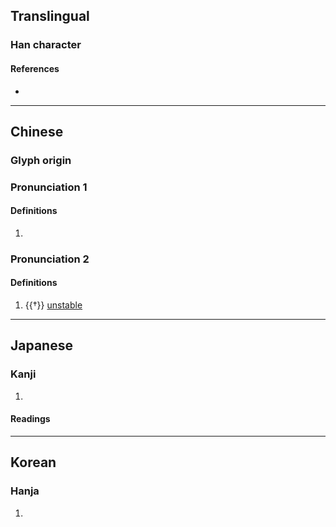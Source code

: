 {{character info}}
==Translingual==

===Han character===
{{Han char|rn=9|rad=人|as=10|sn=12|four=23268|canj=OJCR|ids=⿰亻容}}

====References====
* {{Han ref|kx=0113.250|dkj=00970|dj=0241.140|hdz=10206.040|uh=509B|ud=20635|bh=D851|bd=55377}}

----

==Chinese==
{{zh-forms}}

===Glyph origin===
{{Han etym}}
{{Han compound|人|容|t1=man|c1=s|c2=p|ls=psc}}

===Pronunciation 1===
{{zh-pron
|m=róng
|c=jung4
|mc=1
|oc=1
|cat=a
}}

====Definitions====
{{zh-hanzi}}

# {{zh-only|傛華||傛傛}}

===Pronunciation 2===
{{zh-pron
|m=yǒng
|c=jung6
|mc=2
|oc=2
|cat=a
}}

====Definitions====
{{zh-hanzi}}

# {{†}} [[unstable]]

----

==Japanese==

===Kanji===
{{ja-kanji|grade=|rs=人10}}

# {{rfdef|ja|sort=人10}}

====Readings====
{{ja-readings
|goon=ゆ
|kanon=よう
|kun=かが-む
}}

----

==Korean==

===Hanja===
{{ko-hanja|hangeul=용|rv=yong|mr=yong}}

# {{rfdef|ko|sort=人10}}